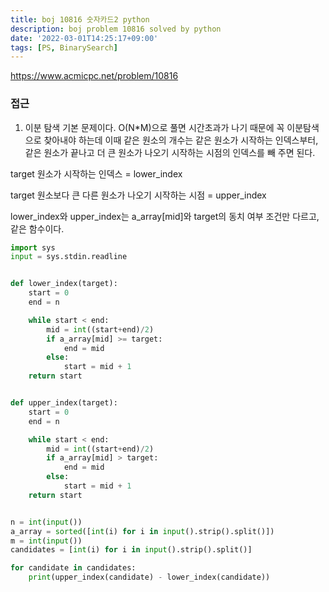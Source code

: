 ```yaml
---
title: boj 10816 숫자카드2 python
description: boj problem 10816 solved by python
date: '2022-03-01T14:25:17+09:00'
tags: [PS, BinarySearch]
---
```


https://www.acmicpc.net/problem/10816

### 접근
1. 이분 탐색 기본 문제이다. O(N*M)으로 풀면 시간초과가 나기 때문에 꼭 이분탐색으로 찾아내야 하는데
이때 같은 원소의 개수는 같은 원소가 시작하는 인덱스부터, 같은 원소가 끝나고 더 큰 원소가 나오기 시작하는 시점의
인덱스를 빼 주면 된다.

target 원소가 시작하는 인덱스 = lower_index

target 원소보다 큰 다른 원소가 나오기 시작하는 시점 = upper_index

lower_index와 upper_index는 a_array[mid]와 target의 동치 여부 조건만 다르고, 같은 함수이다.
```python
import sys
input = sys.stdin.readline


def lower_index(target):
    start = 0
    end = n

    while start < end:
        mid = int((start+end)/2)
        if a_array[mid] >= target:
            end = mid
        else:
            start = mid + 1
    return start


def upper_index(target):
    start = 0
    end = n

    while start < end:
        mid = int((start+end)/2)
        if a_array[mid] > target:
            end = mid
        else:
            start = mid + 1
    return start


n = int(input())
a_array = sorted([int(i) for i in input().strip().split()])
m = int(input())
candidates = [int(i) for i in input().strip().split()]

for candidate in candidates:
    print(upper_index(candidate) - lower_index(candidate))
```
